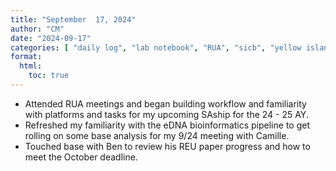 ```yaml
---
title: "September  17, 2024"
author: "CM"
date: "2024-09-17"
categories: [ "daily log", "lab notebook", "RUA", "sicb", "yellow island eDNA", "analysis", "mentoring"]
format:
  html:
    toc: true
---
```


-   Attended RUA meetings and began building workflow and familiarity with platforms and tasks for my upcoming SAship for the 24 - 25 AY.
-   Refreshed my familiarity with the eDNA bioinformatics pipeline to get rolling on some base analysis for my 9/24 meeting with Camille.
-   Touched base with Ben to review his REU paper progress and how to meet the October deadline.
